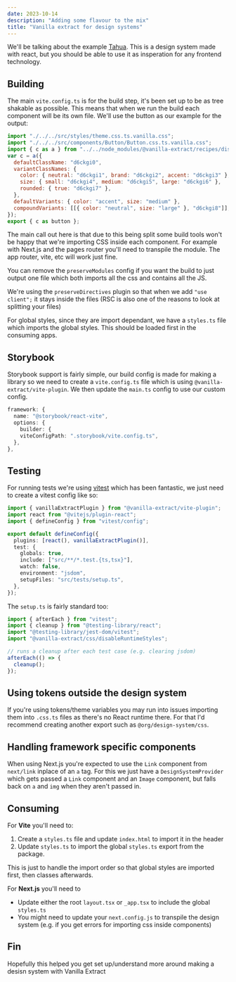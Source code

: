 ```yaml
---
date: 2023-10-14
description: "Adding some flavour to the mix"
title: "Vanilla extract for design systems"
---
```


We'll be talking about the example [Tahua](https://github.com/adrhumphreys/tahua). This is a design system made with react, but you should be able to use it as insperation for any frontend technology.

## Building

The main `vite.config.ts` is for the build step, it's been set up to be as tree shakable as possible. This means that when we run the build each component will be its own file.
We'll use the button as our example for the output:

```js
import "./../../src/styles/theme.css.ts.vanilla.css";
import "./../../src/components/Button/Button.css.ts.vanilla.css";
import { c as a } from "../../node_modules/@vanilla-extract/recipes/dist/createRuntimeFn-f8e161c6.esm.js";
var c = a({
  defaultClassName: "d6ckgi0",
  variantClassNames: {
    color: { neutral: "d6ckgi1", brand: "d6ckgi2", accent: "d6ckgi3" },
    size: { small: "d6ckgi4", medium: "d6ckgi5", large: "d6ckgi6" },
    rounded: { true: "d6ckgi7" },
  },
  defaultVariants: { color: "accent", size: "medium" },
  compoundVariants: [[{ color: "neutral", size: "large" }, "d6ckgi8"]],
});
export { c as button };
```

The main call out here is that due to this being split some build tools won't be happy that we're importing CSS inside each component. For example with Next.js and the pages router you'll need to transpile the module. The app router, vite, etc will work just fine.

You can remove the `preserveModules` config if you want the build to just output one file which both imports all the css and contains all the JS.

We're using the `preserveDirectives` plugin so that when we add `"use client";` it stays inside the files (RSC is also one of the reasons to look at splitting your files)

For global styles, since they are import dependant, we have a `styles.ts` file which imports the global styles. This should be loaded first in the consuming apps.

## Storybook

Storybook support is fairly simple, our build config is made for making a library so we need to create a `vite.config.ts` file which is using `@vanilla-extract/vite-plugin`. We then update the `main.ts` config to use our custom config.

```ts
framework: {
  name: "@storybook/react-vite",
  options: {
    builder: {
    viteConfigPath: ".storybook/vite.config.ts",
  },
},
```

## Testing

For running tests we're using [vitest](https://vitejs.dev) which has been fantastic, we just need to create a vitest config like so:

```ts
import { vanillaExtractPlugin } from "@vanilla-extract/vite-plugin";
import react from "@vitejs/plugin-react";
import { defineConfig } from "vitest/config";

export default defineConfig({
  plugins: [react(), vanillaExtractPlugin()],
  test: {
    globals: true,
    include: ["src/**/*.test.{ts,tsx}"],
    watch: false,
    environment: "jsdom",
    setupFiles: "src/tests/setup.ts",
  },
});
```

The `setup.ts` is fairly standard too:

```ts
import { afterEach } from "vitest";
import { cleanup } from "@testing-library/react";
import "@testing-library/jest-dom/vitest";
import "@vanilla-extract/css/disableRuntimeStyles";

// runs a cleanup after each test case (e.g. clearing jsdom)
afterEach(() => {
  cleanup();
});
```

## Using tokens outside the design system

If you're using tokens/theme variables you may run into issues importing them into `.css.ts` files as there's no React runtime there. For that I'd recommend creating another export such as `@org/design-system/css`.

## Handling framework specific components

When using Next.js you're expected to use the `Link` component from `next/link` inplace of an `a` tag. For this we just have a `DesignSystemProvider` which gets passed a `Link` component and an `Image` component, but falls back on `a` and `img` when they aren't passed in.

## Consuming

For **Vite** you'll need to:

1. Create a `styles.ts` file and update `index.html` to import it in the header
2. Update `styles.ts` to import the global `styles.ts` export from the package.

This is just to handle the import order so that global styles are imported first, then classes afterwards.

For **Next.js** you'll need to

- Update either the root `layout.tsx` or `_app.tsx` to include the global `styles.ts`
- You might need to update your `next.config.js` to transpile the design system (e.g. if you get errors for importing css inside components)

## Fin

Hopefully this helped you get set up/understand more around making a desisn system with Vanilla Extract
